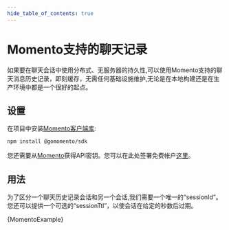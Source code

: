 ```yaml
---
hide_table_of_contents: true
---
```




# Momento支持的聊天记录

如果要在聊天会话中使用分布式、无服务器的持久性,可以使用Momento支持的聊天消息历史记录，即刻缓存，无需任何基础设施维护,无论是在本地构建还是在生产环境中都是一个很好的起点。


## 设置

在项目中安装[Momento客户端库](https://github.com/momentohq/client-sdk-javascript):

```bash npm2yarn
npm install @gomomento/sdk

```


您还需要从[Momento](https://gomomento.com/)获得API密钥。您可以在此处签署免费帐户[这里](https://console.gomomento.com/)。

## 用法

为了区分一个聊天历史记录会话和另一个会话,我们需要一个唯一的“sessionId”。您还可以提供一个可选的“sessionTtl”，以使会话在给定的秒数后过期。




<CodeBlock language="typescript">{MomentoExample}</CodeBlock>

